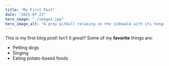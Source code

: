 ```yaml
---
title: "My First Post"
date: "2021-07-23"
hero_image: "./image1.jpg"
hero_image_alt: "A gray pitbull relaxing on the sidewalk with its tongue hanging out"
---
```


This is my first blog post! Isn't it _great_?
Some of my **favorite** things are:

- Petting dogs
- Singing
- Eating potato-based foods
